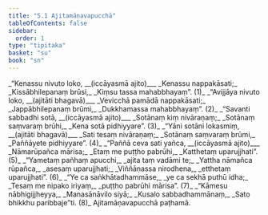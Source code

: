 ```yaml
---
title: "5.1 Ajitamāṇavapucchā"
tableOfContents: false
sidebar:
  order: 1
type: "tipitaka"
basket: "su"
book: "sn"
---
```



<DynamicBreadcrumb />

<Division number="1039" book="sn" bookNo="18" page="434">

<Paragraph number="1221" type="verses" book="sn">
_“Kenassu nivuto loko, __(iccāyasmā ajito)___  
_Kenassu nappakāsati;_  
_Kissābhilepanaṃ brūsi,_  
_Kiṃsu tassa mahabbhayaṃ”. (1)_  

</Paragraph>

</Division>
<Division number="1040" book="sn" bookNo="18" page="434">

<Paragraph number="1222" type="verses" book="sn">
_“Avijjāya nivuto loko, __(ajitāti bhagavā)___  
_Vevicchā pamādā nappakāsati;_  
_Jappābhilepanaṃ brūmi,_  
_Dukkhamassa mahabbhayaṃ”. (2)_  

</Paragraph>

</Division>
<Division number="1041" book="sn" bookNo="18" page="434">

<Paragraph number="1223" type="verses" book="sn">
_“Savanti sabbadhi sotā, __(iccāyasmā ajito)___  
_Sotānaṃ kiṃ nivāraṇaṃ;_  
_Sotānaṃ saṃvaraṃ brūhi,_  
_Kena sotā pidhiyyare”. (3)_  

</Paragraph>

</Division>
<Division number="1042" book="sn" bookNo="18" page="434">

<Paragraph number="1224" type="verses" book="sn">
_“Yāni sotāni lokasmiṃ, __(ajitāti bhagavā)___  
_Sati tesaṃ nivāraṇaṃ;_  
_Sotānaṃ saṃvaraṃ brūmi,_  
_Paññāyete pidhiyyare”. (4)_  

</Paragraph>

</Division>
<Division number="1043" book="sn" bookNo="18" page="434">

<Paragraph number="1225" type="verses" book="sn">
_“Paññā ceva sati yañca, __(iccāyasmā ajito)___  
_Nāmarūpañca mārisa;_  
_Etaṃ me puṭṭho pabrūhi,_  
_Katthetaṃ uparujjhati”. (5)_  

</Paragraph>

</Division>
<Division number="1044" book="sn" bookNo="18" page="434">

<Paragraph number="1226" type="verses" book="sn">
_“Yametaṃ pañhaṃ apucchi,_  
_ajita taṃ vadāmi te;_  
_Yattha nāmañca rūpañca,_  
_asesaṃ uparujjhati;_  
_Viññāṇassa nirodhena,_  
_etthetaṃ uparujjhati”. (6)_  

</Paragraph>

</Division>
<Division number="1045" book="sn" bookNo="18" page="434">

<Paragraph number="1227" type="verses" book="sn">
_“Ye ca saṅkhātadhammāse,_  
_ye ca sekhā puthū idha;_  
_Tesaṃ me nipako iriyaṃ,_  
_puṭṭho pabrūhi mārisa”. (7)_  

</Paragraph>

</Division>
<Division number="1046" book="sn" bookNo="18" page="434">

<Paragraph number="1228" type="verses" book="sn">
_“Kāmesu nābhigijjheyya,_  
_Manasānāvilo siyā;_  
_Kusalo sabbadhammānaṃ,_  
_Sato bhikkhu paribbaje”ti. (8)_  


</Paragraph>
</Division>

<Paragraph number="1229" type="center" book="sn">
Ajitamāṇavapucchā paṭhamā.
</Paragraph>